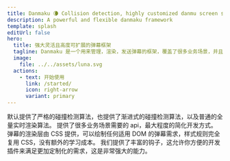 ```yaml
---
title: Danmaku 🌘 Collision detection, highly customized danmu screen styles, you deserve it
description: A powerful and flexible danmaku framework
template: splash
editUrl: false
hero:
  title: 强大灵活且高度可扩展的弹幕框架
  tagline: Danmaku 是一个用来管理，渲染，发送弹幕的框架，覆盖了很多业务场景，并且提供了好用的扩展方式。
  image:
    file: ../../assets/luna.svg
  actions:
    - text: 开始使用
      link: /started/
      icon: right-arrow
      variant: primary
---
```



<CardGrid stagger>
  <Card title="多种渲染算法" icon="star">
    默认提供了严格的碰撞检测算法，也提供了渐进式的碰撞检测算法，以及普通的全量实时渲染算法。
  </Card>
  <Card title="丰富的 API" icon="open-book">
    提供了很多业务场景需要的 api，最大程度的简化开发方式。
  </Card>
  <Card title="样式高度可扩展" icon="rocket">
    弹幕的渲染层由 CSS 提供，可以绘制任何适用 DOM 的弹幕需求，样式规则完全复用
    CSS，没有额外的学习成本。
  </Card>
  <Card title="内核插件化" icon="twitch">
    我们提供了丰富的钩子，这允许你方便的开发插件来满足更加定制化的需求，这是非常强大的能力。
  </Card>
</CardGrid>
